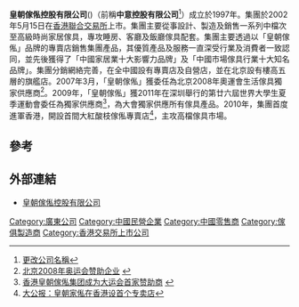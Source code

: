 {{Infobox Company |
company_name =  皇朝傢俬控股有限公司  <br>Royale Furniture Holdings|   
company_logo = [[File:Royalfurniture.png|250px]] |   
company_type = [[上市公司|上市公司]]({{sehk|1198}})|   
company_slogan = |   
foundation = 1997年 |   
location = {{HK}}[[九龍|九龍]][[尖沙咀東|尖沙咀東]]麼地道62號永安廣場5樓204室<br>{{CHN}}[[廣東|廣東]][[廣州|廣州]]|   
key_people = [[主席|主席]]：謝錦鵬<br/>[[执行总裁|执行总裁]]：马明辉<br/>[[运营总监|运营总监]]：曾乐进<br/>林岱|   
industry = [[傢俬|傢俬]] |
sales =  |   
profit =  |   
revenue =  |
asset =  |   
market_value =  |
num_employees = 3,800 |   
products = |
parent = |   
homepage = [http://www.hkroyal.com/ 皇朝傢俬控股有限公司]
}} 

'''皇朝傢俬控股有限公司'''({{hkex|1198}})（前稱'''中意控股有限公司'''<ref>[http://www.hkexnews.hk/listedco/listconews/sehk/20071218/LTN20071218205_C.pdf 更改公司名稱]</ref>）成立於1997年。集團於2002年5月15日在[[香港聯合交易所|香港聯合交易所]]上市。集團主要從事設計、製造及銷售一系列中檔次至高級時尚家居傢具，專攻睡房、客廳及飯廳傢具配套。集團主要透過以「皇朝傢俬」品牌的專賣店銷售集團產品，其優質產品及服務一直深受行業及消費者一致認同，並先後獲得了「中國家居業十大影響力品牌」及「中國市場傢具行業十大知名品牌」。集團分銷網絡完善，在全中國設有專賣店及自營店，並在北京設有樓高五層的旗艦店。2007年3月，「皇朝傢俬」獲委任為北京2008年奧運會生活傢具獨家供應商<ref>[http://www.beijing2008.cn/bocog/sponsors/sponsors/ 北京2008年奥运会赞助企业] {{Wayback|url=http://www.beijing2008.cn/bocog/sponsors/sponsors/ |date=20101203133613 }}</ref>。2009年，「皇朝傢俬」獲2011年在深圳舉行的第廿六屆世界大學生夏季運動會委任為獨家供應商<ref>[http://www.sz2011.org/sz2011zhuanti/content/2008-11/14/content_3869137.htm 香港皇朝傢俬集团成为大运会首家赞助商] {{Wayback|url=http://www.sz2011.org/sz2011zhuanti/content/2008-11/14/content_3869137.htm |date=20100705103556 }}</ref>，為大會獨家供應所有傢具產品。2010年，集團首度進軍香港，開設首間大紅酸枝傢俬專賣店<ref>[http://www.dagong888.com/content.php?newsId=103722&catalogId=61 大公报：皇朝家俬在香港设首个专卖店]{{Dead link|date=2018年6月 |bot=InternetArchiveBot |fix-attempted=no }}</ref>，主攻高檔傢具市場。
 
==參考==
{{reflist}}

==外部連結==
*[http://www.hkroyal.com/ 皇朝傢俬控股有限公司] {{Wayback|url=http://www.hkroyal.com/ |date=20090309112311 }}

[[Category:廣東公司|Category:廣東公司]]
[[Category:中國民營企業|Category:中國民營企業]]
[[Category:中國零售商|Category:中國零售商]]
[[Category:傢俱製造商|Category:傢俱製造商]]
[[Category:香港交易所上市公司|Category:香港交易所上市公司]]